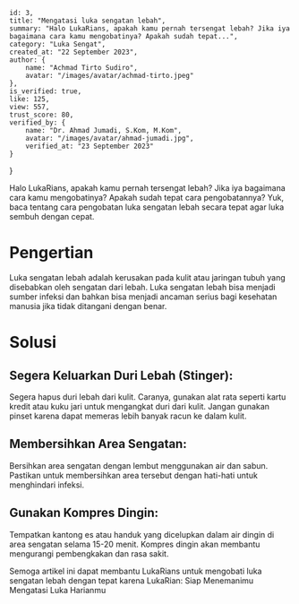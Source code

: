     id: 3,
    title: "Mengatasi luka sengatan lebah",
    summary: "Halo LukaRians, apakah kamu pernah tersengat lebah? Jika iya bagaimana cara kamu mengobatinya? Apakah sudah tepat...",
    category: "Luka Sengat",
    created_at: "22 September 2023",
    author: {
        name: "Achmad Tirto Sudiro",
        avatar: "/images/avatar/achmad-tirto.jpeg"
    },
    is_verified: true,
    like: 125,
    view: 557,
    trust_score: 80,
    verified_by: {
        name: "Dr. Ahmad Jumadi, S.Kom, M.Kom",
        avatar: "/images/avatar/ahmad-jumadi.jpg",
        verified_at: "23 September 2023"
    }
}

Halo LukaRians, apakah kamu pernah tersengat lebah? Jika iya bagaimana cara kamu mengobatinya? Apakah sudah tepat cara pengobatannya? Yuk, baca tentang cara pengobatan luka sengatan lebah secara tepat agar luka sembuh dengan cepat.

# Pengertian

Luka sengatan lebah adalah kerusakan pada kulit atau jaringan tubuh yang disebabkan oleh sengatan dari lebah. Luka sengatan lebah bisa menjadi sumber infeksi dan bahkan bisa menjadi ancaman serius bagi kesehatan manusia jika tidak ditangani dengan benar.

# Solusi
## Segera Keluarkan Duri Lebah (Stinger):
Segera hapus duri lebah dari kulit. Caranya, gunakan alat rata seperti kartu kredit atau kuku jari untuk mengangkat duri dari kulit. Jangan gunakan pinset karena dapat memeras          lebih banyak racun ke dalam kulit.

## Membersihkan Area Sengatan:
Bersihkan area sengatan dengan lembut menggunakan air dan sabun. Pastikan untuk membersihkan area tersebut dengan hati-hati untuk menghindari infeksi.

## Gunakan Kompres Dingin:
Tempatkan kantong es atau handuk yang dicelupkan dalam air dingin di area sengatan selama 15-20 menit. Kompres dingin akan membantu mengurangi pembengkakan dan rasa sakit.

Semoga artikel ini dapat membantu LukaRians untuk mengobati luka sengatan lebah dengan tepat karena LukaRian: Siap Menemanimu Mengatasi Luka Harianmu

